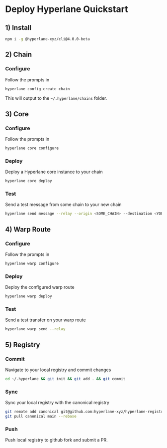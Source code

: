 # Deploy Hyperlane Quickstart

## 1) Install


```bash
npm i -g @hyperlane-xyz/cli@4.0.0-beta
```

## 2) Chain

### Configure

Follow the prompts in
```bash
hyperlane config create chain
```

This will output to the `~/.hyperlane/chains` folder.

## 3) Core

### Configure

Follow the prompts in
```bash
hyperlane core configure
```

### Deploy 

Deploy a Hyperlane core instance to your chain
```bash
hyperlane core deploy
```

### Test

Send a test message from some chain to your new chain
```bash
hyperlane send message --relay --origin <SOME_CHAIN> --destination <YOUR_CHAIN_NAME>
```

## 4) Warp Route

### Configure

Follow the prompts in

```bash
hyperlane warp configure
```
### Deploy

Deploy the configured warp route
```bash
hyperlane warp deploy
```
### Test

Send a test transfer on your warp route
```bash
hyperlane warp send --relay
```

## 5) Registry

### Commit

Navigate to your local registry and commit changes

```bash
cd ~/.hyperlane && git init && git add . && git commit
```

### Sync

Sync your local registry with the canonical registry

```bash
git remote add canonical git@github.com:hyperlane-xyz/hyperlane-registry.git
git pull canonical main --rebase
```

### Push

Push local registry to github fork and submit a PR.
